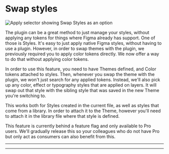 # Swap styles

![Apply selector showing Swap Styles as an option](/swap-styles.png)

The plugin can be a great method to just manage your styles, without applying any tokens for things where Figma already has support. One of those is Styles. It's easy to just apply native Figma styles, without having to use a plugin. However, in order to swap themes with the plugin, we previously required you to apply color tokens directly. We now offer a way to do that without applying color tokens.

In order to use this feature, you need to have Themes defined, and Color tokens attached to styles. Then, whenever you swap the theme with the plugin, we won't just search for any applied tokens. Instead, we'll also pick up any color, effect or typography styles that are applied on layers. It will swap out that style with the sibling style that was saved in the new Theme you're switching to.

This works both for Styles created in the current file, as well as styles that come from a library. In order to attach it to the Theme, however you'll need to attach it in the library file where that style is defined.


<Callout>
  This feature is currently behind a feature flag and only available to Pro users. We'll gradually release this so your colleagues who do not have Pro but only act as consumers can also benefit from this.    
</Callout>

---


<ReactPlayer
  muted
  playsinline
  width="100%"
  height="auto"
  loop
  playing
  controls
  url="/swap-styles.mp4"
/>

---